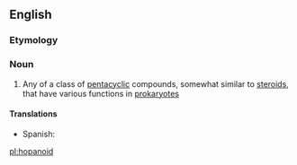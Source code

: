 ==English==

===Etymology===
{{rfe|lang=en}}

===Noun===
{{wikipedia|hopanoids}}
{{en-noun}}

# {{context|biochemistry|lang=en}} Any of a class of [[pentacyclic]] compounds, somewhat similar to [[steroid]]s, that have various functions in [[prokaryote]]s

====Translations====
{{trans-top|class of pentacyclic compounds}}
* Spanish: {{t|es|hopanoide}}
{{trans-mid}}
{{trans-bottom}}

[[pl:hopanoid]]
